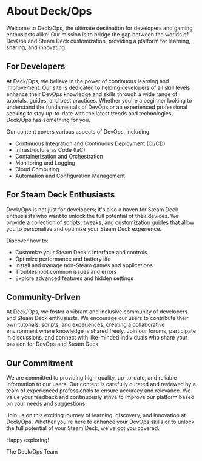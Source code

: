 # About Deck/Ops

Welcome to Deck/Ops, the ultimate destination for developers and gaming enthusiasts alike! Our mission is to bridge the gap between the worlds of DevOps and Steam Deck customization, providing a platform for learning, sharing, and innovating.

## For Developers

At Deck/Ops, we believe in the power of continuous learning and improvement. Our site is dedicated to helping developers of all skill levels enhance their DevOps knowledge and skills through a wide range of tutorials, guides, and best practices. Whether you're a beginner looking to understand the fundamentals of DevOps or an experienced professional seeking to stay up-to-date with the latest trends and technologies, Deck/Ops has something for you.

Our content covers various aspects of DevOps, including:

- Continuous Integration and Continuous Deployment (CI/CD)
- Infrastructure as Code (IaC)
- Containerization and Orchestration
- Monitoring and Logging
- Cloud Computing
- Automation and Configuration Management

## For Steam Deck Enthusiasts

Deck/Ops is not just for developers; it's also a haven for Steam Deck enthusiasts who want to unlock the full potential of their devices. We provide a collection of scripts, tweaks, and customization guides that allow you to personalize and optimize your Steam Deck experience.

Discover how to:

- Customize your Steam Deck's interface and controls
- Optimize performance and battery life
- Install and manage non-Steam games and applications
- Troubleshoot common issues and errors
- Explore advanced features and hidden settings

## Community-Driven

At Deck/Ops, we foster a vibrant and inclusive community of developers and Steam Deck enthusiasts. We encourage our users to contribute their own tutorials, scripts, and experiences, creating a collaborative environment where knowledge is shared freely. Join our forums, participate in discussions, and connect with like-minded individuals who share your passion for DevOps and Steam Deck.

## Our Commitment

We are committed to providing high-quality, up-to-date, and reliable information to our users. Our content is carefully curated and reviewed by a team of experienced professionals to ensure accuracy and relevance. We value your feedback and continuously strive to improve our platform based on your needs and suggestions.

Join us on this exciting journey of learning, discovery, and innovation at Deck/Ops. Whether you're here to enhance your DevOps skills or to unlock the full potential of your Steam Deck, we've got you covered.

Happy exploring!

The Deck/Ops Team